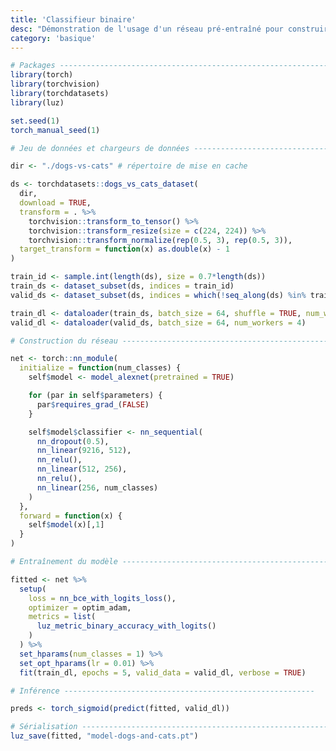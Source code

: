 ```yaml
---
title: 'Classifieur binaire'
desc: "Démonstration de l'usage d'un réseau pré-entraîné pour construire un classifieur binaire "
category: 'basique'
---
```


```r
# Packages ----------------------------------------------------------------
library(torch)
library(torchvision)
library(torchdatasets)
library(luz)

set.seed(1)
torch_manual_seed(1)

# Jeu de données et chargeurs de données ----------------------------------------------------

dir <- "./dogs-vs-cats" # répertoire de mise en cache

ds <- torchdatasets::dogs_vs_cats_dataset(
  dir,
  download = TRUE,
  transform = . %>%
    torchvision::transform_to_tensor() %>%
    torchvision::transform_resize(size = c(224, 224)) %>% 
    torchvision::transform_normalize(rep(0.5, 3), rep(0.5, 3)),
  target_transform = function(x) as.double(x) - 1
)

train_id <- sample.int(length(ds), size = 0.7*length(ds))
train_ds <- dataset_subset(ds, indices = train_id)
valid_ds <- dataset_subset(ds, indices = which(!seq_along(ds) %in% train_id))

train_dl <- dataloader(train_ds, batch_size = 64, shuffle = TRUE, num_workers = 4)
valid_dl <- dataloader(valid_ds, batch_size = 64, num_workers = 4)

# Construction du réseau ---------------------------------------------------

net <- torch::nn_module(
  initialize = function(num_classes) {
    self$model <- model_alexnet(pretrained = TRUE)

    for (par in self$parameters) {
      par$requires_grad_(FALSE)
    }

    self$model$classifier <- nn_sequential(
      nn_dropout(0.5),
      nn_linear(9216, 512),
      nn_relu(),
      nn_linear(512, 256),
      nn_relu(),
      nn_linear(256, num_classes)
    )
  },
  forward = function(x) {
    self$model(x)[,1]
  }
)

# Entraînement du modèle -------------------------------------------------------------------

fitted <- net %>%
  setup(
    loss = nn_bce_with_logits_loss(),
    optimizer = optim_adam,
    metrics = list(
      luz_metric_binary_accuracy_with_logits()
    )
  ) %>%
  set_hparams(num_classes = 1) %>%
  set_opt_hparams(lr = 0.01) %>%
  fit(train_dl, epochs = 5, valid_data = valid_dl, verbose = TRUE)

# Inférence --------------------------------------------------------

preds <- torch_sigmoid(predict(fitted, valid_dl))

# Sérialisation -----------------------------------------------------------
luz_save(fitted, "model-dogs-and-cats.pt")
```


